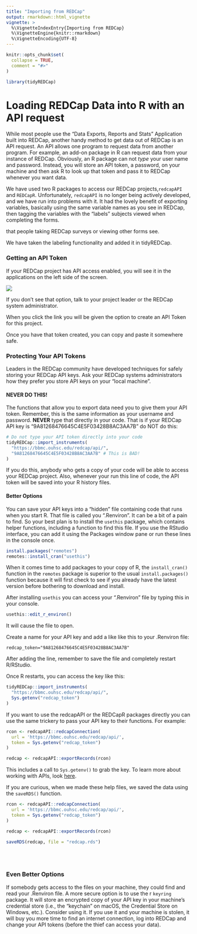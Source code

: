 ```yaml
---
title: "Importing from REDCap"
output: rmarkdown::html_vignette
vignette: >
  %\VignetteIndexEntry{Importing from REDCap}
  %\VignetteEngine{knitr::rmarkdown}
  %\VignetteEncoding{UTF-8}
---
```


```r
knitr::opts_chunk$set(
  collapse = TRUE,
  comment = "#>"
)
```

```r
library(tidyREDCap)
```

# Loading REDCap Data into R with an API request
While most people use the "Data Exports, Reports and Stats" Application built into REDCap, another handy method to get data out of REDCap is an API request. An API allows one program to request data from another program.  For example, an add-on package in R can request data from your instance of REDCap.  Obviously, an R package can not *type* your user name and password.  Instead, you will store an API token, a password, on your machine and then ask R to look up that token and pass it to REDCap whenever you want data.

We have used two R packages to access our REDCap projects,`redcapAPI` and `REDCapR`.  Unfortunately, `redcapAPI` is no longer being actively developed, and we have run into problems with it.  It had the lovely benefit of exporting variables, basically using the same variable names as you see in REDCap, then tagging the variables with the "labels" subjects viewed when completing the forms.

that people taking REDCap surveys or viewing other forms see.  

We have taken the labeling functionality and added it in tidyREDCap.

### Getting an API Token

If your REDCap project has API access enabled, you will see it in the applications on the left side of the screen. 

![](./key.jpg)

If you don't see that option, talk to your project leader or the REDCap system administrator.

When you click the link you will be given the option to create an API Token for this project. 

Once you have that token created, you can copy and paste it somewhere safe.

### Protecting Your API Tokens

Leaders in the REDCap community have developed techniques for safely storing your REDCap API keys. Ask your REDCap systems administrators how they prefer you store  API keys on your "local machine".

#### NEVER DO THIS!

The functions that allow you to export data need you to give them your API token. Remember, this is the same information as your username and password.  **NEVER** type that directly in your code. That is if your REDCap API key is "9A81268476645C4E5F03428B8AC3AA7B" do NOT do this:

```r
# Do not type your API token directly into your code
tidyREDCap::import_instruments(
  "https://bbmc.ouhsc.edu/redcap/api/",
  "9A81268476645C4E5F03428B8AC3AA7B" # This is BAD!
)
```

If you do this, anybody who gets a copy of your code will be able to access your REDCap project.  Also, whenever your run this line of code, the API token will be saved into your R history files.

#### Better Options

You can save your API keys into a "hidden" file containing code that runs when you start R. That file is called you ".Renviron".  It can be a bit of a pain to find.  So your best plan is to install the `usethis` package, which contains helper functions, including a function to find this file.  If you use the RStudio interface, you can add it using the Packages window pane or run these lines in the console once.

```r
install.packages("remotes")
remotes::install_cran("usethis")
```

When it comes time to add packages to your copy of R, the `install_cran()` function in the `remotes` package is superior to the usual `install.packages()` function because it will first check to see if you already have the latest version before bothering to download and install.  

After installing `usethis` you can access your ".Renviron" file by typing this in your console.

```r
usethis::edit_r_environ()
```

It will cause the file to open.  

Create a name for your API key and add a like like this to your .Renviron file:

```
redcap_token="9A81268476645C4E5F03428B8AC3AA7B"
```

After adding the line, remember to save the file and completely restart R/RStudio.

Once R restarts, you can access the key like this:

```r
tidyREDCap::import_instruments(
  "https://bbmc.ouhsc.edu/redcap/api/", 
  Sys.getenv("redcap_token")
)
```

If you want to use the redcapAPI or the REDCapR packages directly you can use the same trickery to pass your API key to their functions. For example:

```r
rcon <- redcapAPI::redcapConnection(
  url = 'https://bbmc.ouhsc.edu/redcap/api/', 
  token = Sys.getenv("redcap_token")
)

redcap <- redcapAPI::exportRecords(rcon)
```

This includes a call to `Sys.getenv()` to grab the key.  To learn more about working with APIs, look [here](https://daattali.gitbooks.io/stat545-ubc-github-io/bit003_api-key-env-var.html). 


If you are curious, when we made these help files, we saved the data using the `saveRDS()` function. 

```r
rcon <- redcapAPI::redcapConnection(
  url = 'https://bbmc.ouhsc.edu/redcap/api/', 
  token = Sys.getenv("redcap_token")
)

redcap <- redcapAPI::exportRecords(rcon)

saveRDS(redcap, file = "redcap.rds")
```

</br>
</br>

### Even Better Options
If somebody gets access to the files on your machine, they could find and read your .Renviron file.  A more secure option is to use the r `keyring` package.  It will store an encrypted copy of your API key in your machine's credential store (i.e., the "keychain" on macOS, the Credential Store on Windows, etc.).  Consider using it.  If you use it and your machine is stolen, it will buy you more time to find an internet connection, log into REDCap and change your API tokens (before the thief can access your data).